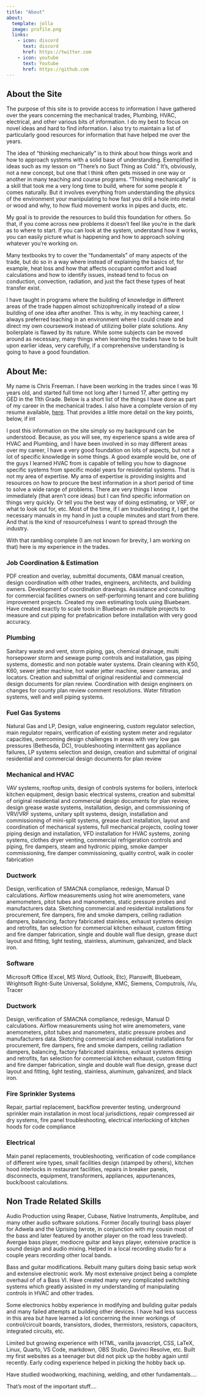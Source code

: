 ```yaml
---
title: "About"
about:
  template: jolla
  image: profile.png
  links:
    - icon: discord
      text: discord
      href: https://twitter.com
    - icon: youtube
      text: Youtube
      href: https://github.com
---
```


## About the Site

The purpose of this site is to provide access to information I have gathered over the years concerning the mechanical trades, Plumbing, HVAC, electrical, and other various bits of information. I do my best to focus on novel ideas and hard to find information. I also try to maintain a list of particularly good resources for information that have helped me over the years.

The idea of "thinking mechanically" is to think about how things work and how to approach systems with a solid base of understanding. Exemplified in ideas such as my lesson on "There's no Suct Thing as Cold." It's, obviously, not a new concept, but one that I think often gets missed in one way or another in many teaching and course programs. "Thinking mechanically" is a skill that took me a very long time to build, where for some people it comes naturally. But it involves everything from understanding the physics of the environment your manipulating to how fast you drill a hole into metal or wood and why, to how fluid movement works in pipes and ducts, etc.

My goal is to provide the resources to build this foundation for others. So that, if you come across new problems it doesn't feel like you're in the dark as to where to start. If you can look at the system, understand how it works, you can easily picture what is happening and how to approach solving whatever you're working on.

Many textbooks try to cover the "fundamentals" of many aspects of the trade, but do so in a way where instead of explaining the basics of, for example, heat loss and how that affects occupant comfort and load calculations and how to identify issues, instead tend to focus on conduction, convection, radiation, and just the fact these types of heat transfer exist.

I have taught in programs where the building of knowledge in different areas of the trade happen almost schizophrenically instead of a slow building of one idea after another. This is why, in my teaching career, I always preferred teaching in an environment where I could create and direct my own coursework instead of utilizing boiler plate solutions. Any boilerplate is flawed by its nature. While some subjects can be moved around as necessary, many things when learning the trades have to be built upon earlier ideas, very carefully, if a comprehensive understanding is going to have a good foundation.

## About Me:

My name is Chris Freeman. I have been working in the trades since I was 16 years old, and started full time not long after I turned 17, after getting my GED in the 11th Grade. Below is a short list of the things I have done as part of my career in the mechanical trades. I also have a complete version of my resume available, [here](resumenoco.html). That provides a little more detail on the key points, below, if int

I post this information on the site simply so my background can be understood. Because, as you will see, my experience spans a wide area of HVAC and Plumbing, and I have been involved in so may different areas over my career, I have a very good foundation on lots of aspects, but not a lot of specific knowledge in some things. A good example would be, one of the guys I learned HVAC from is capable of telling you how to diagnose specific systems from specific model years for residential systems. That is not my area of expertise. My area of expertise is providing insights and resources on how to procure the best information in a short period of time to solve a wide range of problems. There are very things I know immediately (that aren't core ideas) but I can find specific information on things very quickly. Or tell you the best way of doing estimating, or VRF, or what to look out for, etc. Most of the time, if I am troubleshooting it, I get the necessary manuals in my hand in just a couple minutes and start from there. And that is the kind of resourcefulness I want to spread through the industry.

With that rambling complete (I am not known for brevity, I am working on that) here is my experience in the trades.

### Job Coordination & Estimation

PDF creation and overlay, submittal documents, O&M manual creation, design coordination with other trades, engineers, architects, and building owners. Development of coordination drawings. Assistance and consulting for commercial facilities owners on self-performing tenant and core building improvement projects. Created my own estimating tools using Bluebeam. Have created exactly to scale tools in Bluebeam on multiple projects to measure and cut piping for prefabrication before installation with very good accuracy.

### Plumbing

Sanitary waste and vent, storm piping, gas, chemical drainage, multi horsepower storm and sewage pump controls and installation, gas piping systems, domestic and non potable water systems. Drain cleaning with K50, K60, sewer jetter machine, hot water jetter machine, sewer cameras, and locators. Creation and submittal of original residential and commercial design documents for plan review. Coordination with design engineers on changes for county plan review comment resolutions. Water filtration systems, well and well piping systems.

### Fuel Gas Systems

Natural Gas and LP, Design, value engineering, custom regulator selection, main regulator repairs, verification of existing system meter and regulator capacities, overcoming design challenges in areas with very low gas pressures (Bethesda, DC), troubleshooting intermittent gas appliance failures, LP systems selection and design, creation and submittal of original residential and commercial design documents for plan review

### Mechanical and HVAC

VAV systems, rooftop units, design of controls systems for boilers, interlock kitchen equipment, design basic electrical systems, creation and submittal of original residential and commercial design documents for plan review, design grease waste systems, installation, design, and commissioning of VRV/VRF systems, unitary split systems, design, installation and commissioning of mini-split systems, grease duct installation, layout and coordination of mechanical systems, full mechanical projects, cooling tower piping design and installation, VFD installation for HVAC systems, zoning systems, clothes dryer venting, commercial refrigeration controls and piping, fire dampers, steam and hydronic piping, smoke damper commissioning, fire damper commissioning, quality control, walk in cooler fabrication

### Ductwork

Design, verification of SMACNA compliance, redesign, Manual D calculations. Airflow measurements using hot wire anemometers, vane anemometers, pitot tubes and manometers, static pressure probes and manufacturers data. Sketching commercial and residential installations for procurement, fire dampers, fire and smoke dampers, ceiling radiation dampers, balancing, factory fabricated stainless, exhaust systems design and retrofits, fan selection for commercial kitchen exhaust, custom fitting and fire damper fabrication, single and double wall flue design, grease duct layout and fitting, light testing, stainless, aluminum, galvanized, and black iron.

### Software

Microsoft Office (Excel, MS Word, Outlook, Etc), Planswift, Bluebeam, Wrightsoft Right-Suite Universal, Solidyne, KMC, Siemens, Computrols, iVu, Tracer

### Ductwork

Design, verification of SMACNA compliance, redesign, Manual D calculations. Airflow measurements using hot wire anemometers, vane anemometers, pitot tubes and manometers, static pressure probes and manufacturers data. Sketching commercial and residential installations for procurement, fire dampers, fire and smoke dampers, ceiling radiation dampers, balancing, factory fabricated stainless, exhaust systems design and retrofits, fan selection for commercial kitchen exhaust, custom fitting and fire damper fabrication, single and double wall flue design, grease duct layout and fitting, light testing, stainless, aluminum, galvanized, and black iron.

### Fire Sprinkler Systems

Repair, partial replacement, backflow preventer testing, underground sprinkler main installation in most local jurisdictions, repair compressed air dry systems, fire panel troubleshooting, electrical interlocking of kitchen hoods for code compliance

### Electrical

Main panel replacements, troubleshooting, verification of code compliance of different wire types, small facilities design (stamped by others), kitchen hood interlocks in restaurant facilities, repairs in breaker panels, disconnects, equipment, transformers, appliances, appurtenances, buck/boost calculations.

## Non Trade Related Skills

Audio Production using Reaper, Cubase, Native Instruments, Amplitube, and many other audio software solutions. Former (locally touring) bass player for Adwela and the Uprising (wrote, in conjunction with my cousin most of the bass and later featured by another player on the road less traveled). Avergae bass player, mediocre guitar and keys player, extensive practice is sound design and audio mixing. Helped in a local recording studio for a couple years recording other local bands.

Bass and guitar modifications. Rebuilt many guitars doing basic setup work and extensive electronic work. My most extensive project being a complete overhaul of of a Bass VI. Have created many very complicated switching systems which greatly assisted in my understanding of manipulating controls in HVAC and other trades.

Some electronics hobby experience in modifying and building guitar pedals and many failed attempts at building other devices. I have had less success in this area but have learned a lot concerning the inner workings of control/circuit boards, transistors, diodes, thermistors, resistors, capacitors, integrated circuits, etc.

Limited but growing experience with HTML, vanilla javascript, CSS, LaTeX, Linux, Quarto, VS Code, markdown, OBS Studio, Davinci Resolve, etc. Built my first websites as a teenager but did not pick up the hobby again until recently. Early coding experience helped in picking the hobby back up.

Have studied woodworking, machining, welding, and other fundamentals....

That's most of the important stuff....
